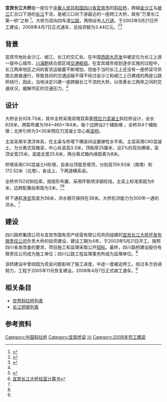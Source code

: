 {{Infobox Bridge
|bridge_name   = 宜宾长江大桥
|native_name      = 
|native_name_lang = 
|image         = Yibin Yangtze River Bridge.JPG
|caption       = 
|official_name = 
|carries       = {{中国国道名|547}}（[[宜宾内环线|宜宾内环线]]）
|crosses       = [[长江|长江]]
|locale        = {{CHN}}[[四川省|四川省]][[宜宾市|宜宾市]]
|maint         = 宜宾长江大桥开发有限责任公司
|id            = 
|designer      = 四川省交通运输厅公路规划勘察设计研究院
|design        = [[斜拉桥|斜拉桥]]
|material      = 
|builder      = 四川路桥建设股份有限责任公司
|spans         =
|pierswater    = 
|mainspan      = {{convert|460|m}}
|length        = {{convert|928.73|m}}
|width         = {{convert|25|m}}
|height        = {{convert|172|m}}
|load          = 
|clearance     = 
|below         = {{convert|58|m}}
|traffic       = 
|begin         = 2003年5月21日
|complete      = 
|open          = 2008年4月7日
|heritage      =
|collapsed     =
|preceded      =
|followed      =
|closed        = 
|toll          = 
|map_cue       = 
|map_image     = 
|map_alt       =
|map_text      = 
|map_width     = 
|coordinates   = {{coord|28.764494|N|104.656386|E|type:landmark|display=inline,title|name=宜宾长江大桥}}
|extra={{Location map | China Sichuan | label=<small>宜宾长江大桥</small> | lat=28.764494 | long=104.656386 | position= | width= | float=center | caption=}}
}}

'''宜宾长江大桥'''是一座位于[[中華人民共和国|中華人民共和国]][[四川省|四川省]][[宜宾市|宜宾市]]的[[斜拉桥|斜拉桥]]，跨越[[金沙江|金沙江]]与[[岷江|岷江]]汇合口下游的[[长江|长江]]干流，是岷江口向下游最近的一座跨江大桥，故有“万里长江第一桥”之称 <ref name="ybxw">{{cite web |url=http://www.ybxww.com/content/2008-4/7/200847173826.htm |title=天堑变通途 宜宾长江大桥竣工通车 |work=宜宾新闻网 |author=曾志鹏 刘牛 |date=2008-04-07 |accessdate=2013-05-16 |archive-url=https://web.archive.org/web/20130629034838/http://www.ybxww.com/content/2008-4/7/200847173826.htm |archive-date=2013-06-29 |dead-url=yes }}</ref>。大桥为双向四车道[[公路|公路]]，两侧设有[[人行道|人行道]]。于2003年5月21日开工建设，2008年4月7日正式通车，总投资额为3.44亿元。<ref name="scnews">{{cite web |url=http://scnews.newssc.org/system/2007/04/08/010310506.shtml |title=宜宾长江首桥年底通车 |work=四川新闻网 |author=杨光 |date=2007-04-08 |accessdate=2013-05-16 }}{{Dead link}}</ref><ref name="sina">{{cite web |url=http://news.sina.com.cn/c/2008-04-07/065815302124.shtml |title=四川宜宾长江大桥今日正式通车 |work=新浪网 |author=杨湖平 李京枝 刘玉瑶 |date=2008-04-07 |accessdate=2013-05-16 |archive-date=2008-04-12 |archive-url=https://web.archive.org/web/20080412225831/http://news.sina.com.cn/c/2008-04-07/065815302124.shtml |dead-url=no }}</ref>

==背景==
宜宾市地处金沙江、岷江、长江的交汇处，在中国[[西部大开发|西部大开发]]中被定位为长江上游一级中心城市、[[川|川]][[滇|滇]][[黔|黔]]结合部区域[[交通枢纽|交通枢纽]]。在宜宾城市规划逐步实施的过程中，长江两岸地区之间的客货运输量不断增加，但由于当时长江上还没有一座桥梁可供南北直接通行，导致其间的交通运输不得不经过金沙江和岷江上已建成的两座公路桥绕行，因此，当地决定兴建一座跨越长江干流的大桥，以改善长江两岸之间的交通状况，缓解市区的交通压力。<ref name="scnews"/>

==设计==
大桥全长928.73米，其中主桥采用双塔双索面[[预应力混凝土|预应力混凝土]]斜拉桥设计，全长828米，跨距布置为184+460+184米，每个边跨设2个辅助墩 ，全桥共4个辅助墩；北岸引桥为3×30米预应力混凝土空心板[[梁桥|梁桥]]。

主梁采用半漂浮体系，在主粱与桥塔下横梁间设置弹性水平索。主梁采用C60混凝土，为分离式双箱梁，中心处梁高3.3米，顶板厚25厘米，设2%的双向横坡，梁顶全宽25米，梁底全宽25.6米，两分离式箱内缘距离为8米。

桥塔采用C50混凝土H形塔，自承台顶面至塔顶，分别高159.93米（南塔）和172.52米（北塔），各设上、下两道横系梁。

全桥共152对斜拉索，按扇形布置，采用环氧喷涂钢绞线，主梁上标准索距为6米，边跨配重段索距为3米。<ref>{{cite journal zh|author=李俊 李小珍 程海根 强士中 庄卫林|coauthors=|year=2006|month=|title=宜宾长江大桥斜拉桥的抗风性能分析|journal=世界桥梁|volume=|issue=1|pages=44-46|issn=1671-7767|id=|url=http://file.lw23.com/1/13/137/1377d1db-2188-4550-89c8-a9cab4f6747f.pdf|language=|accessdate=2013-05-16|quote=|deadurl=yes|archiveurl=https://web.archive.org/web/20130610153449/http://file.lw23.com/1/13/137/1377d1db-2188-4550-89c8-a9cab4f6747f.pdf|archivedate=2013-06-10}}</ref><ref>[http://wenku.baidu.com/view/a05329c1bb4cf7ec4afed063.html 宜宾长江大桥挂篮计算书]</ref>

桥下通航[[净空|净空]]高度为58米，洪水期可保持在38米。大桥抗洪能力为300年一遇的洪水。<ref name="sina"/>

==建设==
四川路桥集团公司与宜宾市国有资产经营有限公司共同组建的[[宜宾长江大桥开发有限责任公司|宜宾长江大桥开发有限责任公司]]负责大桥的投资建设，建设工期为4年，于2003年5月21日开工，按照四川省发改委的要求，项目施工和监理采取公开[[招标|招标]]。最终，四川路桥建设股份有限责任公司成为施工单位；四川公路工程监理事务所成为监理单位。<ref name="scnews"/>

该桥建设中曾经因为资金问题影响了施工进度，中途一度被迫停工。经过多方协调努力，工程于2005年11月恢复建设。2008年4月7日正式竣工通车。<ref name="scnews"/>

==相关条目==
*[[世界斜拉桥列表|世界斜拉桥列表]]
*[[长江桥隧列表|长江桥隧列表]]

==参考资料==
{{reflist}}

{{Crossings navbox
|structure = [[长江桥隧列表|桥梁与隧道]]
|place = [[长江|长江]]
|bridge = 宜宾长江大桥
|bridge signs = {{中国国道名|547}}
|upstream = [[戎州大桥|戎州大桥]]
|upstream signs = 公路
|downstream = [[盐坪坝长江大桥|盐坪坝长江大桥]]
|downstream signs = 八车道公路
}}

{{DEFAULTSORT:Y}}
[[Category:中国斜拉桥|Category:中国斜拉桥]]
[[Category:宜宾桥梁|Category:宜宾桥梁]]
[[Category:长江大桥|川]]
[[Category:2008年完工橋梁|Category:2008年完工橋梁]]